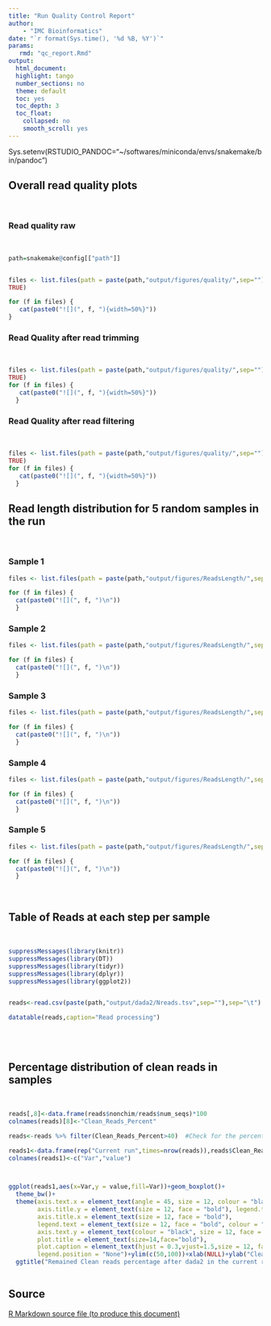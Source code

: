 ```yaml
---
title: "Run Quality Control Report"
author:
    - "IMC Bioinformatics"
date: "`r format(Sys.time(), '%d %B, %Y')`"
params:
   rmd: "qc_report.Rmd"
output:
  html_document:
  highlight: tango
  number_sections: no
  theme: default
  toc: yes
  toc_depth: 3
  toc_float:
    collapsed: no
    smooth_scroll: yes
---
```



Sys.setenv(RSTUDIO_PANDOC="~/softwares/miniconda/envs/snakemake/bin/pandoc")

## Overall read quality plots {.tabset .tabset-fade}

<br>

### Read quality raw 

<br>

```r
path=snakemake@config[["path"]]


files <- list.files(path = paste(path,"output/figures/quality/",sep=""), pattern = "raw", full.names = 
TRUE)

for (f in files) {
   cat(paste0("![](", f, "){width=50%}"))
}

```


### Read Quality after read trimming

<br>

```r

files <- list.files(path = paste(path,"output/figures/quality/",sep=""), pattern = "predada2", full.names =
TRUE)
for (f in files) {
   cat(paste0("![](", f, "){width=50%}"))
  }
```


### Read Quality after read filtering

<br>

```r

files <- list.files(path = paste(path,"output/figures/quality/",sep=""), pattern = "postdada2", full.names =
TRUE)
for (f in files) {
   cat(paste0("![](", f, "){width=50%}"))
  }
```


## Read length distribution for 5 random samples in the run {.tabset .tabset-fade}

<br>

### Sample 1

```r

files <- list.files(path = paste(path,"output/figures/ReadsLength/",sep=""), pattern = "S1", full.names =TRUE)

for (f in files) {
  cat(paste0("![](", f, ")\n"))
  }
```



### Sample 2

```r

files <- list.files(path = paste(path,"output/figures/ReadsLength/",sep=""), pattern = "S2", full.names =TRUE)

for (f in files) {
  cat(paste0("![](", f, ")\n"))
  }
```



### Sample 3

```r

files <- list.files(path = paste(path,"output/figures/ReadsLength/",sep=""), pattern = "S3", full.names =TRUE)

for (f in files) {
  cat(paste0("![](", f, ")\n"))
  }
```



### Sample 4

```r

files <- list.files(path = paste(path,"output/figures/ReadsLength/",sep=""), pattern = "S4", full.names =TRUE)

for (f in files) {
  cat(paste0("![](", f, ")\n"))
  }
```



### Sample 5

```r

files <- list.files(path = paste(path,"output/figures/ReadsLength/",sep=""), pattern = "S5", full.names =TRUE)

for (f in files) {
  cat(paste0("![](", f, ")\n"))
  }
```



<br>


## Table of Reads at each step per sample

<br>

```r

suppressMessages(library(knitr))
suppressMessages(library(DT))
suppressMessages(library(tidyr))
suppressMessages(library(dplyr))
suppressMessages(library(ggplot2))


reads<-read.csv(paste(path,"output/dada2/Nreads.tsv",sep=""),sep="\t")

datatable(reads,caption="Read processing")

```


<br>
<br>

## Percentage distribution of clean reads in samples

<br>

```r

reads[,8]<-data.frame(reads$nonchim/reads$num_seqs)*100
colnames(reads)[8]<-"Clean_Reads_Percent"

reads<-reads %>% filter(Clean_Reads_Percent>40)  #Check for the percentage threshold for excluding negative controls and undetermined rows, so far 40% has worked

reads1<-data.frame(rep("Current run",times=nrow(reads)),reads$Clean_Reads_Percent)
colnames(reads1)<-c("Var","value")



ggplot(reads1,aes(x=Var,y = value,fill=Var))+geom_boxplot()+
  theme_bw()+
  theme(axis.text.x = element_text(angle = 45, size = 12, colour = "black",  hjust = 1, face= "bold"),
        axis.title.y = element_text(size = 12, face = "bold"), legend.title = element_text(size = 16, face = "bold"),
        axis.title.x = element_text(size = 12, face = "bold"),
        legend.text = element_text(size = 12, face = "bold", colour = "black"),
        axis.text.y = element_text(colour = "black", size = 12, face = "bold"),
        plot.title = element_text(size=14,face="bold"),
        plot.caption = element_text(hjust = 0.3,vjust=1.5,size = 12, face = "bold", colour = "red"),
        legend.position = "None")+ylim(c(50,100))+xlab(NULL)+ylab("Clean reads")+
  ggtitle("Remained Clean reads percentage after dada2 in the current run")+theme(panel.background = element_blank(),panel.border =element_rect(fill = NA, color = "black"), panel.grid.major = element_blank(),panel.grid.minor = element_blank(), axis.line = element_line(colour = "black"))



```


## Source
<a download="qc_report.Rmd" href="`r base64enc::dataURI(file = params$rmd, mime = 'text/rmd', encoding = 'base64')`">R Markdown source file (to produce this document)</a>
